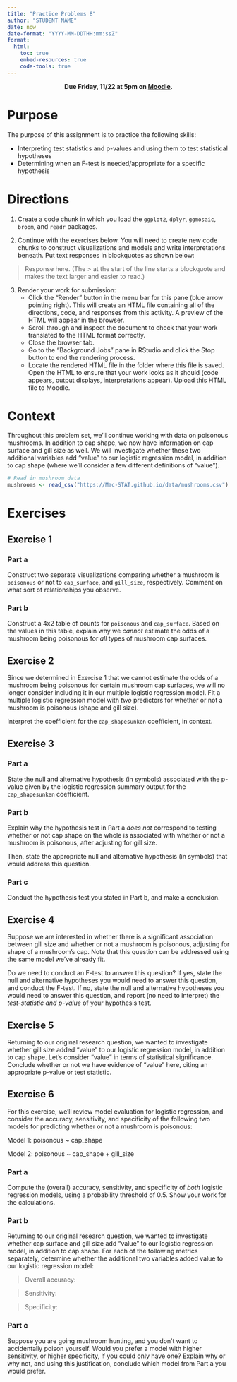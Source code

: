 ```yaml
---
title: "Practice Problems 8"
author: "STUDENT NAME"
date: now
date-format: "YYYY-MM-DDTHH:mm:ssZ"
format:
  html:
    toc: true
    embed-resources: true
    code-tools: true    
---
```


<center>
**Due Friday, 11/22 at 5pm on [Moodle](https://moodle.macalester.edu/mod/assign/view.php?id=146546).**
</center>

# Purpose

The purpose of this assignment is to practice the following skills:

- Interpreting test statistics and p-values and using them to test statistical hypotheses
- Determining when an F-test is needed/appropriate for a specific hypothesis


# Directions

1. Create a code chunk in which you load the `ggplot2`, `dplyr`, `ggmosaic`, `broom`, and `readr` packages.

2. Continue with the exercises below. You will need to create new code chunks to construct visualizations and models and write interpretations beneath. Put text responses in blockquotes as shown below:

> Response here. (The > at the start of the line starts a blockquote and makes the text larger and easier to read.)

3. Render your work for submission:
    - Click the "Render" button in the menu bar for this pane (blue arrow pointing right). This will create an HTML file containing all of the directions, code, and responses from this activity. A preview of the HTML will appear in the browser.
    - Scroll through and inspect the document to check that your work translated to the HTML format correctly.
    - Close the browser tab.
    - Go to the "Background Jobs" pane in RStudio and click the Stop button to end the rendering process.
    - Locate the rendered HTML file in the folder where this file is saved. Open the HTML to ensure that your work looks as it should (code appears, output displays, interpretations appear). Upload this HTML file to Moodle.


# Context

Throughout this problem set, we'll continue working with data on poisonous mushrooms. In addition to cap shape, we now have information on cap surface and gill size as well. We will investigate whether these two additional variables add "value" to our logistic regression model, in addition to cap shape (where we'll consider a few different definitions of "value").

```r
# Read in mushroom data
mushrooms <- read_csv("https://Mac-STAT.github.io/data/mushrooms.csv")
```

# Exercises

## Exercise 1

### Part a

Construct two separate visualizations comparing whether a mushroom is `poisonous` or not to `cap_surface`, and `gill_size`, respectively. Comment on what sort of relationships you observe.


### Part b

Construct a 4x2 table of counts for `poisonous` and `cap_surface`. Based on the values in this table, explain why we *cannot* estimate the odds of a mushroom being poisonous for *all* types of mushroom cap surfaces.


## Exercise 2

Since we determined in Exercise 1 that we cannot estimate the odds of a mushroom being poisonous for certain mushroom cap surfaces, we will no longer consider including it in our multiple logistic regression model. Fit a multiple logistic regression model with *two* predictors for whether or not a mushroom is poisonous (shape and gill size).

Interpret the coefficient for the `cap_shapesunken` coefficient, in context.


## Exercise 3

### Part a

State the null and alternative hypothesis (in symbols) associated with the p-value given by the logistic regression summary output for the `cap_shapesunken` coefficient.


### Part b

Explain why the hypothesis test in Part a *does not* correspond to testing whether or not cap shape on the whole is associated with whether or not a mushroom is poisonous, after adjusting for gill size.

Then, state the appropriate null and alternative hypothesis (in symbols) that would address this question.


### Part c

Conduct the hypothesis test you stated in Part b, and make a conclusion.


## Exercise 4

Suppose we are interested in whether there is a significant association between gill size and whether or not a mushroom is poisonous, adjusting for shape of a mushroom's cap. Note that this question can be addressed using the same model we've already fit.

Do we need to conduct an F-test to answer this question? If yes, state the null and alternative hypotheses you would need to answer this question, and conduct the F-test. If no, state the null and alternative hypotheses you would need to answer this question, and report (no need to interpret) the *test-statistic and p-value* of your hypothesis test.


## Exercise 5

Returning to our original research question, we wanted to investigate whether gill size added "value" to our logistic regression model, in addition to cap shape. Let's consider "value" in terms of statistical significance. Conclude whether or not we have evidence of "value" here, citing an appropriate p-value or test statistic.


## Exercise 6

For this exercise, we'll review model evaluation for logistic regression, and consider the accuracy, sensitivity, and specificity of the following two models for predicting whether or not a mushroom is poisonous:

Model 1: poisonous ~ cap_shape

Model 2: poisonous ~ cap_shape + gill_size

### Part a

Compute the (overall) accuracy, sensitivity, and specificity of *both* logistic regression models, using a probability threshold of 0.5. Show your work for the calculations.

### Part b

Returning to our original research question, we wanted to investigate whether cap surface and gill size add "value" to our logistic regression model, in addition to cap shape. For each of the following metrics separately, determine whether the additional two variables added value to our logistic regression model:

> Overall accuracy: 

> Sensitivity: 

> Specificity: 

### Part c

Suppose you are going mushroom hunting, and you don't want to accidentally poison yourself. Would you prefer a model with higher sensitivity, or higher specificity, if you could only have one? Explain why or why not, and using this justification, conclude which model from Part a you would prefer.

